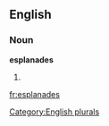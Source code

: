 ==English==

===Noun===
'''esplanades'''

# {{plural of|[[esplanade]]}}

[[Category:English plurals]]

[[fr:esplanades]]